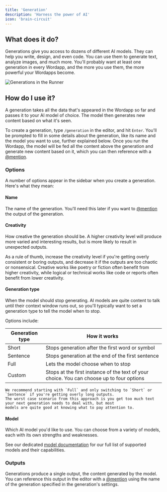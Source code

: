 ```yaml
---
title: 'Generation'
description: 'Harness the power of AI'
icon: 'brain-circuit'
---
```


## What does it do?

Generations give you access to dozens of different AI models. They can help you write, design, and even code. You can
use them to generate text, analyze images, and much more. You'll probably want at least one generation in every Wordapp,
and the more you use them, the more powerful your Wordapps become.

![Generations in the Runner](/images/generation-runner-zoomed.png)

## How do I use it?

A generation takes all the data that's appeared in the Wordapp so far and passes it to your AI model of choice. The
model then generates new content based on what it's seen.

To create a generation, type `/generation` in the editor, and hit `Enter`. You'll be prompted to fill in some details
about the generation, like its name and the model you want to use, further explained below. Once you run the Wordapp,
the model will be fed all the content above the generation and generate new content based on it, which you can then
reference with a [@mention](/nodes/mention).

### Options

A number of options appear in the sidebar when you create a generation. Here's what they mean:

#### Name

The name of the generation. You'll need this later if you want to [@mention](/nodes/mention) the output of the generation.

#### Creativity

How creative the generation should be. A higher creativity level will produce more varied and interesting results, but
is more likely to result in unexpected outputs.

As a rule of thumb, increase the creativity level if you're getting overly consistent or boring outputs, and decrease it
if the outputs are too chaotic or nonsensical. Creative works like poetry or fiction often benefit from higher creativity,
while logical or technical works like code or reports often benefit from lower creativity.

#### Generation type

When the model should stop generating. AI models are quite content to talk until their context window runs out, so you'll
typically want to set a generation type to tell the model when to stop.

Options include:

| Generation type | How it works                                                                              |
|-----------------|-------------------------------------------------------------------------------------------|
| Short           | Stops generation after the first word or symbol                                           |
| Sentence        | Stops generation at the end of the first sentence                                         |
| Full            | Lets the model choose when to stop                                                        |
| Custom          | Stops at the first instance of the text of your choice. You can choose up to four options |

<Tip>

    We recommend starting with `Full` and only switching to `Short` or `Sentence` if you're getting overly long outputs.
    The worst case scenario from this approach is you get too much text your next generation needs to deal with, but most
    models are quite good at knowing what to pay attention to.

</Tip>

#### Model

Which AI model you'd like to use. You can choose from a variety of models, each with its own strengths and weaknesses.

See our dedicated [model documentation](https://www.notion.so/hey-daily/Models-615b76d7498f4e06ae522a329695da74) for
our full list of supported models and their capabilities.

### Outputs

Generations produce a single output, the content generated by the model. You can reference this output in the editor
with a [@mention](/nodes/mention) using the name of the generation specified in the generation's settings.